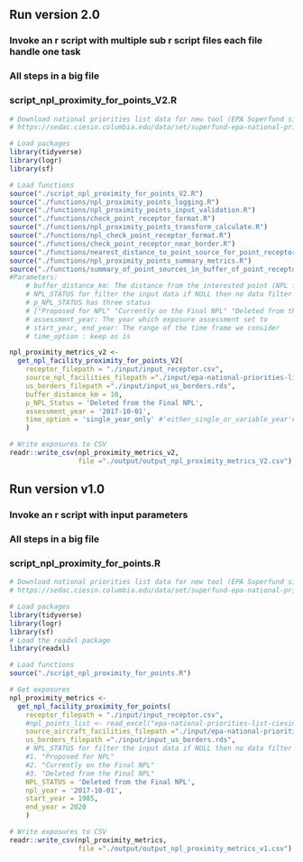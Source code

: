 ## Run version 2.0

### Invoke an r script with multiple sub r script files each file handle one task

### All steps in a big file

### script_npl_proximity_for_points_V2.R

```r

# Download national priorities list data for new tool (EPA Superfund sites in 2014 via CIESIN (URL): 
# https://sedac.ciesin.columbia.edu/data/set/superfund-epa-national-priorities-list-ciesin-mod-v2

# Load packages
library(tidyverse)
library(logr)
library(sf)

# Load functions
source("./script_npl_proximity_for_points_V2.R")
source("./functions/npl_proximity_points_logging.R")
source("./functions/npl_proximity_points_input_validation.R")
source("./functions/check_point_receptor_format.R")
source("./functions/npl_proximity_points_transform_calculate.R")
source("./functions/npl_check_point_receptor_format.R")
source("./functions/check_point_receptor_near_border.R")
source("./functions/nearest_distance_to_point_source_for_point_receptor.R")
source("./functions/npl_proximity_points_summary_metrics.R")
source("./functions/summary_of_point_sources_in_buffer_of_point_receptor.R")
#Parameters:
    # buffer_distance_km: The distance from the interested point (NPL facility) rang (1000km  0.001km)
    # NPL_STATUS for filter the input data if NULL then no data filter
    # p_NPL_STATUS has three status 
    # ["Proposed for NPL" "Currently on the Final NPL" "Deleted from the Final NPL"]
    # assessment_year: The year which exposure assessment set to
    # start_year, end_year: The range of the time frame we consider 
    # time_option : keep as is    

npl_proximity_metrics_v2 <- 
  get_npl_facility_proximity_for_points_V2(
    receptor_filepath = "./input/input_receptor.csv", 
    source_npl_facilities_filepath ="./input/epa-national-priorities-list-ciesin-mod-v2-2014.xls",
    us_borders_filepath ="./input/input_us_borders.rds",
    buffer_distance_km = 10,
    p_NPL_Status = 'Deleted from the Final NPL',
    assessment_year = '2017-10-01',
    time_option = 'single_year_only' #'either_single_or_variable_year'#'variable_year_only' 
    )

# Write exposures to CSV
readr::write_csv(npl_proximity_metrics_v2, 
                 file ="./output/output_npl_proximity_metrics_V2.csv")

```

## Run version v1.0

### Invoke an r script with input parameters

### All steps in a big file

### script_npl_proximity_for_points.R

```r
# Download national priorities list data for new tool (EPA Superfund sites in 2014 via CIESIN (URL): 
# https://sedac.ciesin.columbia.edu/data/set/superfund-epa-national-priorities-list-ciesin-mod-v2

# Load packages
library(tidyverse)
library(logr)
library(sf)
# Load the readxl package
library(readxl)

# Load functions
source("./script_npl_proximity_for_points.R")

# Get exposures
npl_proximity_metrics <- 
  get_npl_facility_proximity_for_points(
    receptor_filepath = "./input/input_receptor.csv", 
    #npl_points_list <- read_excel("epa-national-priorities-list-ciesin-mod-v2-2014.xls", sheet = "EPA_NPL_Sites_asof_27Feb2014")
    source_aircraft_facilities_filepath ="./input/epa-national-priorities-list-ciesin-mod-v2-2014.xls",
    us_borders_filepath ="./input/input_us_borders.rds",
    # NPL_STATUS for filter the input data if NULL then no data filter
    #1. "Proposed for NPL" 
    #2. "Currently on the Final NPL" 
    #3. "Deleted from the Final NPL"
    NPL_STATUS = 'Deleted from the Final NPL', 
    npl_year = '2017-10-01',
    start_year = 1985,
    end_year = 2020
    )

# Write exposures to CSV
readr::write_csv(npl_proximity_metrics, 
                 file ="./output/output_npl_proximity_metrics_v1.csv")

```
